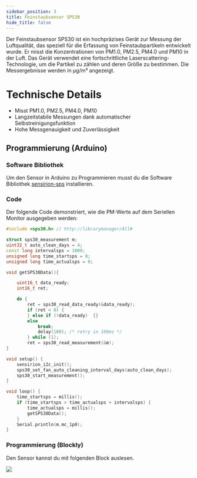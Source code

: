 ```yaml
---
sidebar_position: 3
title: Feinstaubsensor SPS30
hide_title: false
---
```



Der Feinstaubsensor SPS30 ist ein hochpräzises Gerät zur Messung der Luftqualität, das speziell für die Erfassung von Feinstaubpartikeln entwickelt wurde. Er misst die Konzentrationen von PM1.0, PM2.5, PM4.0 und PM10 in der Luft. Das Gerät verwendet eine fortschrittliche Laserscattering-Technologie, um die Partikel zu zählen und deren Größe zu bestimmen. Die Messergebnisse werden in µg/m³ angezeigt.
<ImageWithText src={feinstaubSps} title="Feinstaubsensor SPS30"/>

# Technische Details

 - Misst PM1.0, PM2.5, PM4.0, PM10
 - Langzeitstabile Messungen dank automatischer Selbstreinigungsfunktion
 - Hohe Messgenauigkeit und Zuverlässigkeit

## Programmierung (Arduino)


### Software Bibliothek
Um den Sensor in Arduino zu Programmieren musst du die Software Bibliothek [sensirion-sps](https://www.arduino.cc/reference/en/libraries/sensirion-sps/) installieren.

### Code
Der folgende Code demonstriert, wie die PM-Werte auf dem Seriellen Monitor ausgegeben werden:

```cpp
#include <sps30.h> // http://librarymanager/All#

struct sps30_measurement m;
uint32_t auto_clean_days = 4;
const long intervalsps = 1000;
unsigned long time_startsps = 0;
unsigned long time_actualsps = 0;

void getSPS30Data(){

    uint16_t data_ready;
    int16_t ret;

    do {
        ret = sps30_read_data_ready(&data_ready);
        if (ret < 0) {
        } else if (!data_ready)  {}
        else
            break;
            delay(100); /* retry in 100ms */
        } while (1);
        ret = sps30_read_measurement(&m);
}

void setup() {
    sensirion_i2c_init();
    sps30_set_fan_auto_cleaning_interval_days(auto_clean_days);
    sps30_start_measurement();
}

void loop() {
    time_startsps = millis();
    if (time_startsps > time_actualsps + intervalsps) {
        time_actualsps = millis();
        getSPS30Data();
    }
    Serial.println(m.mc_1p0);
}

```

### Programmierung (Blockly)
Den Sensor kannst du mit folgenden Block auslesen. 

![](/img/hardware-bilder/sps30/sps30-block.svg)